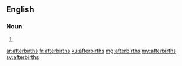 ==English==

===Noun===
{{head|en|plural}}

# {{plural of|afterbirth|lang=en|nocat=1}}

[[ar:afterbirths]]
[[fr:afterbirths]]
[[ku:afterbirths]]
[[mg:afterbirths]]
[[my:afterbirths]]
[[sv:afterbirths]]